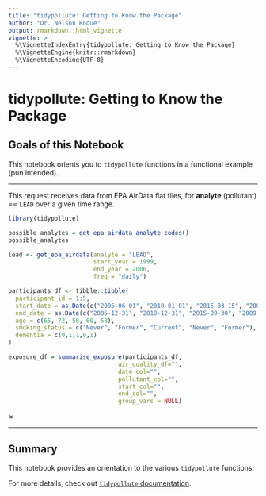```yaml
---
title: "tidypollute: Getting to Know the Package"
author: "Dr. Nelson Roque"
output: rmarkdown::html_vignette
vignette: >
  %\VignetteIndexEntry{tidypollute: Getting to Know the Package}
  %\VignetteEngine{knitr::rmarkdown}
  %\VignetteEncoding{UTF-8}
---
```


# tidypollute: Getting to Know the Package

## Goals of this Notebook

This notebook orients you to `tidypollute` functions in a functional example (pun intended).

------------------------------------------------------------------------

This request receives data from EPA AirData flat files, for **analyte** (pollutant) == `LEAD` over a given time range.

```r
library(tidypollute)
```

```r
possible_analytes = get_epa_airdata_analyte_codes()
possible_analytes
```

```r
lead <- get_epa_airdata(analyte = "LEAD", 
                        start_year = 1999, 
                        end_year = 2000, 
                        freq = "daily")
```

```r

participants_df <- tibble::tibble(
  participant_id = 1:5,
  start_date = as.Date(c("2005-06-01", "2010-01-01", "2015-03-15", "2008-07-10", "2012-09-20")),
  end_date = as.Date(c("2005-12-31", "2010-12-31", "2015-09-30", "2009-05-20", "2013-06-15")),
  age = c(65, 72, 50, 60, 58),
  smoking_status = c("Never", "Former", "Current", "Never", "Former"),
  dementia = c(0,1,1,0,1)
)

```

```r
exposure_df = summarise_exposure(participants_df,
                               air_quality_df="",
                               date_col="",
                               pollutant_col="",
                               start_col="",
                               end_col="",
                               group_vars = NULL)
```
≈

------------------------------------------------------------------------

## Summary

This notebook provides an orientation to the various `tidypollute` functions.

For more details, check out [`tidypollute` documentation](https://nelsonroque.github.io/tidypollute/index.html).

